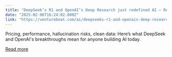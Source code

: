 ```yaml
---
title: "DeepSeek’s R1 and OpenAI’s Deep Research just redefined AI — RAG, distillation, and custom models will never be the same"
date: "2025-02-06T16:24:02.000Z"
link: "https://venturebeat.com/ai/deepseeks-r1-and-openais-deep-research-just-redefined-ai-rag-distillation-and-custom-models-will-never-be-the-same/"
---
```


Pricing, performance, hallucination risks, clean data: Here’s what DeepSeek and OpenAI's breakthroughs mean for anyone building AI today.

[Read more](https://venturebeat.com/ai/deepseeks-r1-and-openais-deep-research-just-redefined-ai-rag-distillation-and-custom-models-will-never-be-the-same/)
